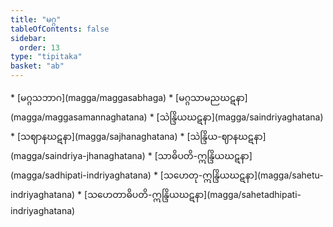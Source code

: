 ```yaml
---
title: "မဂ္ဂ"
tableOfContents: false
sidebar:
  order: 13
type: "tipitaka"
basket: "ab"
---
```



<DynamicBreadcrumb />



<TableOfContents>
* [မဂ္ဂသဘာဂ](magga/maggasabhaga)
* [မဂ္ဂသာမညဃဋနာ](magga/maggasamannaghatana)
* [သဲန္ဒြိယဃဋနာ](magga/saindriyaghatana)
* [သဈာနဃဋနာ](magga/sajhanaghatana)
* [သဲန္ဒြိယ-ဈာနဃဋနာ](magga/saindriya-jhanaghatana)
* [သာဓိပတိ-ဣန္ဒြိယဃဋနာ](magga/sadhipati-indriyaghatana)
* [သဟေတု-ဣန္ဒြိယဃဋနာ](magga/sahetu-indriyaghatana)
* [သဟေတာဓိပတိ-ဣန္ဒြိယဃဋနာ](magga/sahetadhipati-indriyaghatana)
</TableOfContents>